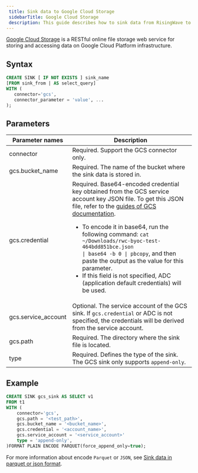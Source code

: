 ```yaml
---
 title: Sink data to Google Cloud Storage
 sidebarTitle: Google Cloud Storage
 description: This guide describes how to sink data from RisingWave to Google Cloud Storage sink using GCS connector in RisingWave.
---
```


[Google Cloud Storage](https://cloud.google.com/storage/docs) is a RESTful online file storage web service for storing and accessing data on Google Cloud Platform infrastructure.

## Syntax

```sql
CREATE SINK [ IF NOT EXISTS ] sink_name
[FROM sink_from | AS select_query]
WITH (
   connector='gcs',
   connector_parameter = 'value', ...
);
```

## Parameters

| Parameter names | Description |
|-|-|
| connector             | Required. Support the GCS connector only.|
| gcs.bucket_name        | Required. The name of the bucket where the sink data is stored in. |
| gcs.credential             | Required. Base64-encoded credential key obtained from the GCS service account key JSON file. To get this JSON file, refer to the [guides of GCS documentation](https://cloud.google.com/iam/docs/keys-create-delete#iam-service-account-keys-create-console). <ul><li>To encode it in base64, run the following command: <code>cat ~/Downloads/rwc-byoc-test-464bdd851bce.json &#124; base64 -b 0 &#124; pbcopy</code>, and then paste the output as the value for this parameter.</li><li>If this field is not specified, ADC (application default credentials) will be used.</li></ul>|
| gcs.service_account| Optional. The service account of the GCS sink. If `gcs.credential` or ADC is not specified, the credentials will be derived from the service account.|
| gcs.path | Required. The directory where the sink file is located. |
| type | Required. Defines the type of the sink. The GCS sink only supports `append-only`. |

## Example

```sql
CREATE SINK gcs_sink AS SELECT v1
FROM t1
WITH (
    connector='gcs',
    gcs.path = '<test_path>',
    gcs.bucket_name = '<bucket_name>',
    gcs.credential = '<account_name>',
    gcs.service_account = '<service_account>'
    type = 'append-only',
)FORMAT PLAIN ENCODE PARQUET(force_append_only=true);
```

For more information about encode `Parquet` or `JSON`, see [Sink data in parquet or json format](/delivery/overview#sink-data-in-parquet-or-json-format).